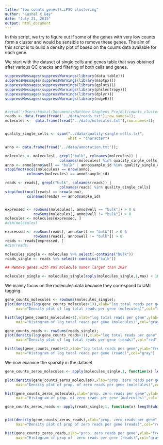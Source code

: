 ```yaml
---
title: "low counts genes??…iPSC clustering"
author: "Kushal K Dey"
date: "July 21, 2015"
output: html_document
---
```



In this script, we try to figure out if some of the genes with very low counts form a cluster and would be sensible to remove these genes. The aim of this script is to build a density plot of based on the counts data available for each gene. 

We start with the dataset of single cells and genes table that was obtained after various QC checks and filtering of both cells and genes.

```r

suppressMessages(suppressWarnings(library(data.table)))
suppressMessages(suppressWarnings(library(maptpx)))
suppressMessages(suppressWarnings(library(gplots)))
suppressMessages(suppressWarnings(library(philentropy)))
suppressMessages(suppressWarnings(library(dplyr)))
suppressMessages(suppressWarnings(library(edgeR)))


#setwd('/Users/kushal/Documents/Matthew Stephens Project/counts_clustering/Single_Cell_seq_Blischak/src/');
reads <- data.frame(fread('../data/reads.txt'),row.names=1);
molecules <-  data.frame(fread('../data/molecules.txt'),row.names=1);


quality_single_cells <- scan("../data/quality-single-cells.txt",
                             what = "character")

anno <- data.frame(fread('../data/annotation.txt'));

molecules <- molecules[, grepl("bulk", colnames(molecules)) |
                         colnames(molecules) %in% quality_single_cells]
anno <- anno[anno$well == "bulk" | anno$sample_id %in% quality_single_cells, ]
stopifnot(ncol(molecules) == nrow(anno),
          colnames(molecules) == anno$sample_id)

reads <- reads[, grepl("bulk", colnames(reads)) |
                         colnames(reads) %in% quality_single_cells]
stopifnot(ncol(reads) == nrow(anno),
          colnames(reads) == anno$sample_id)


expressed <- rowSums(molecules[, anno$well == "bulk"]) > 0 &
             rowSums(molecules[, anno$well != "bulk"]) > 0
molecules <- molecules[expressed, ]
#dim(molecules)

expressed <- rowSums(reads[, anno$well == "bulk"]) > 0 &
             rowSums(reads[, anno$well != "bulk"]) > 0
reads <- reads[expressed, ]
#dim(reads)

molecules_single <- molecules %>% select(-contains("bulk"))
reads_single <- reads %>% select(-contains("bulk"))

## Remove genes with max molecule numer larger than 1024

molecules_single <- molecules_single[apply(molecules_single,1,max) < 1024,];


```


We mainly focus on the molecules data because they correspond to UMI tagging. 

```r

gene_counts_molecules <- rowSums(molecules_single);
plot(density(log(gene_counts_molecules+1)),xlab="log total reads per gene",ylab="density",
     main="Density plot of log total reads per gene (molecules)",col="red");

hist(log(gene_counts_molecules+1),xlab="log total reads per gene",ylab="frequency",
     main="Histogram of log total reads per gene (molecules)",col="gray")

gene_counts_reads <- rowSums(reads_single);
plot(density(log(gene_counts_reads+1)),xlab="log total reads per gene",ylab="density",
     main="Density plot of log total reads per gene (reads)",col="red");

hist(log(gene_counts_reads+1),xlab="log total reads per gene",ylab="frequency",
     main="Histogram of log total reads per gene (reads)",col="gray")


```

We now examine the sparsity in the dataset

```r

gene_counts_zeros_molecules <- apply(molecules_single,1, function(x) length(which(x==0))/length(x));

plot(density(gene_counts_zeros_molecules),xlab="prop. zero reads per gene",ylab="density",
     main="Density plot of prop. of zero reads per gene (molecules)",col="red");

hist(gene_counts_zeros_molecules,xlab="prop. zero reads per gene",ylab="frequency",
     main="Histogram of prop. of zero reads per gene (molecules)",col="gray")

gene_counts_zeros_reads <- apply(reads_single,1, function(x) length(which(x==0))/length(x));


plot(density(gene_counts_zeros_reads),xlab="prop. zero reads per gene",ylab="density",
     main="Density plot of prop of zero reads per gene (reads)",col="red");

hist(gene_counts_zeros_reads,xlab="prop. zero reads per gene",ylab="frequency",
     main="Histogram of prop of  zero reads per gene (reads)",col="gray")


```
